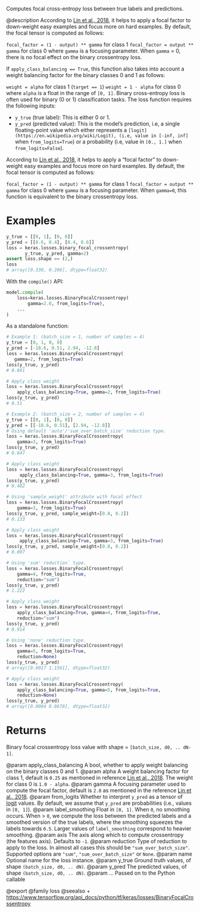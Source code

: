 Computes focal cross-entropy loss between true labels and predictions.

@description
According to [Lin et al., 2018](https://arxiv.org/pdf/1708.02002.pdf), it
helps to apply a focal factor to down-weight easy examples and focus more on
hard examples. By default, the focal tensor is computed as follows:

`focal_factor = (1 - output) ** gamma` for class 1
`focal_factor = output ** gamma` for class 0
where `gamma` is a focusing parameter. When `gamma` = 0, there is no focal
effect on the binary crossentropy loss.

If `apply_class_balancing == True`, this function also takes into account a
weight balancing factor for the binary classes 0 and 1 as follows:

`weight = alpha` for class 1 (`target == 1`)
`weight = 1 - alpha` for class 0
where `alpha` is a float in the range of `[0, 1]`.
Binary cross-entropy loss is often used for binary (0 or 1) classification
tasks. The loss function requires the following inputs:

- `y_true` (true label): This is either 0 or 1.
- `y_pred` (predicted value): This is the model's prediction, i.e, a single
    floating-point value which either represents a
    `[logit](https://en.wikipedia.org/wiki/Logit), (i.e, value in [-inf, inf]`
    when `from_logits=True`) or a probability (i.e, value in `[0., 1.]` when
    `from_logits=False`).

According to [Lin et al., 2018](https://arxiv.org/pdf/1708.02002.pdf), it
helps to apply a "focal factor" to down-weight easy examples and focus more
on hard examples. By default, the focal tensor is computed as follows:

`focal_factor = (1 - output) ** gamma` for class 1
`focal_factor = output ** gamma` for class 0
where `gamma` is a focusing parameter. When `gamma=0`, this function is
equivalent to the binary crossentropy loss.

# Examples
```python
y_true = [[0, 1], [0, 0]]
y_pred = [[0.6, 0.4], [0.4, 0.6]]
loss = keras.losses.binary_focal_crossentropy(
       y_true, y_pred, gamma=2)
assert loss.shape == (2,)
loss
# array([0.330, 0.206], dtype=float32)
```
With the `compile()` API:

```python
model.compile(
    loss=keras.losses.BinaryFocalCrossentropy(
        gamma=2.0, from_logits=True),
    ...
)
```

As a standalone function:

```python
# Example 1: (batch_size = 1, number of samples = 4)
y_true = [0, 1, 0, 0]
y_pred = [-18.6, 0.51, 2.94, -12.8]
loss = keras.losses.BinaryFocalCrossentropy(
   gamma=2, from_logits=True)
loss(y_true, y_pred)
# 0.691
```

```python
# Apply class weight
loss = keras.losses.BinaryFocalCrossentropy(
    apply_class_balancing=True, gamma=2, from_logits=True)
loss(y_true, y_pred)
# 0.51
```

```python
# Example 2: (batch_size = 2, number of samples = 4)
y_true = [[0, 1], [0, 0]]
y_pred = [[-18.6, 0.51], [2.94, -12.8]]
# Using default 'auto'/'sum_over_batch_size' reduction type.
loss = keras.losses.BinaryFocalCrossentropy(
    gamma=3, from_logits=True)
loss(y_true, y_pred)
# 0.647
```

```python
# Apply class weight
loss = keras.losses.BinaryFocalCrossentropy(
     apply_class_balancing=True, gamma=3, from_logits=True)
loss(y_true, y_pred)
# 0.482
```

```python
# Using 'sample_weight' attribute with focal effect
loss = keras.losses.BinaryFocalCrossentropy(
    gamma=3, from_logits=True)
loss(y_true, y_pred, sample_weight=[0.8, 0.2])
# 0.133
```

```python
# Apply class weight
loss = keras.losses.BinaryFocalCrossentropy(
     apply_class_balancing=True, gamma=3, from_logits=True)
loss(y_true, y_pred, sample_weight=[0.8, 0.2])
# 0.097
```

```python
# Using 'sum' reduction` type.
loss = keras.losses.BinaryFocalCrossentropy(
    gamma=4, from_logits=True,
    reduction="sum")
loss(y_true, y_pred)
# 1.222
```

```python
# Apply class weight
loss = keras.losses.BinaryFocalCrossentropy(
    apply_class_balancing=True, gamma=4, from_logits=True,
    reduction="sum")
loss(y_true, y_pred)
# 0.914
```

```python
# Using 'none' reduction type.
loss = keras.losses.BinaryFocalCrossentropy(
    gamma=5, from_logits=True,
    reduction=None)
loss(y_true, y_pred)
# array([0.0017 1.1561], dtype=float32)
```

```python
# Apply class weight
loss = keras.losses.BinaryFocalCrossentropy(
    apply_class_balancing=True, gamma=5, from_logits=True,
    reduction=None)
loss(y_true, y_pred)
# array([0.0004 0.8670], dtype=float32)
```

# Returns
Binary focal crossentropy loss value
with shape = `[batch_size, d0, .. dN-1]`.

@param apply_class_balancing A bool, whether to apply weight balancing on the
    binary classes 0 and 1.
@param alpha A weight balancing factor for class 1, default is `0.25` as
    mentioned in reference [Lin et al., 2018](
    https://arxiv.org/pdf/1708.02002.pdf).  The weight for class 0 is
    `1.0 - alpha`.
@param gamma A focusing parameter used to compute the focal factor, default is
    `2.0` as mentioned in the reference
    [Lin et al., 2018](https://arxiv.org/pdf/1708.02002.pdf).
@param from_logits Whether to interpret `y_pred` as a tensor of
    [logit](https://en.wikipedia.org/wiki/Logit) values. By default, we
    assume that `y_pred` are probabilities (i.e., values in `[0, 1]`).
@param label_smoothing Float in `[0, 1]`. When `0`, no smoothing occurs.
    When > `0`, we compute the loss between the predicted labels
    and a smoothed version of the true labels, where the smoothing
    squeezes the labels towards `0.5`.
    Larger values of `label_smoothing` correspond to heavier smoothing.
@param axis The axis along which to compute crossentropy (the features axis).
    Defaults to `-1`.
@param reduction Type of reduction to apply to the loss. In almost all cases
    this should be `"sum_over_batch_size"`.
    Supported options are `"sum"`, `"sum_over_batch_size"` or `None`.
@param name Optional name for the loss instance.
@param y_true Ground truth values, of shape `(batch_size, d0, .. dN)`.
@param y_pred The predicted values, of shape `(batch_size, d0, .. dN)`.
@param ... Passed on to the Python callable

@export
@family loss
@seealso
+ <https://www.tensorflow.org/api_docs/python/tf/keras/losses/BinaryFocalCrossentropy>
